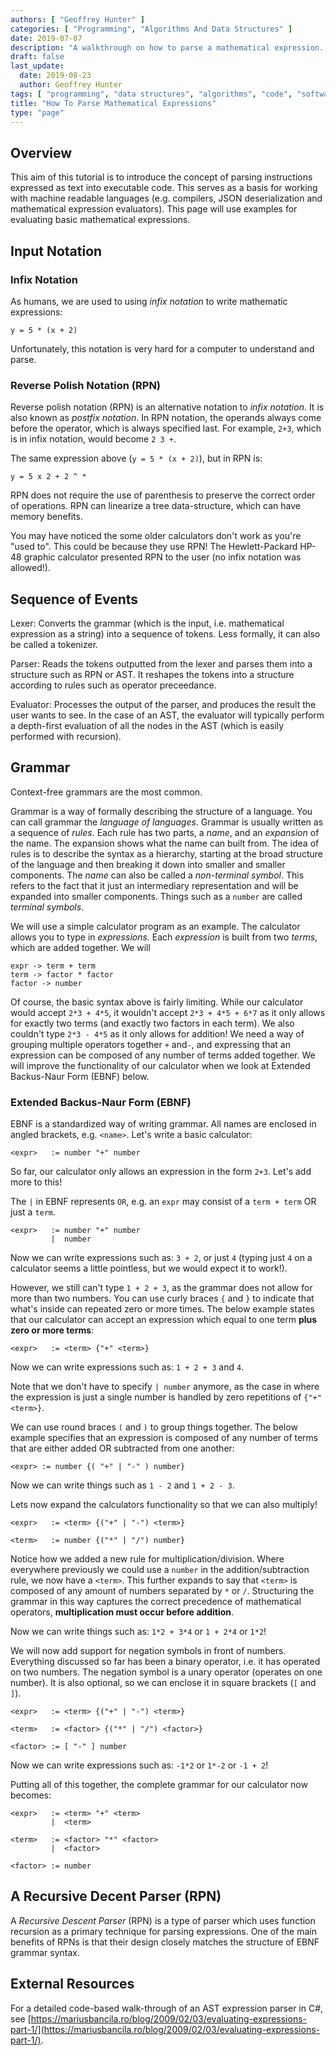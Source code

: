 ```yaml
---
authors: [ "Geoffrey Hunter" ]
categories: [ "Programming", "Algorithms And Data Structures" ]
date: 2019-07-07
description: "A walkthrough on how to parse a mathematical expression. Covers grammar, lexers, parsers, RPN, infix and postfix notation, ASTs and more."
draft: false
last_update:
  date: 2019-08-23
  author: Geoffrey Hunter
tags: [ "programming", "data structures", "algorithms", "code", "software", "extended Backus-Naur form", "EBNF", "recursive decent parsers", "RPN", "parsers", "grammar", "lexers", "evaluators", "abstract syntax trees", "AST", "infix notation", "postfix notation" ]
title: "How To Parse Mathematical Expressions"
type: "page"
---
```


## Overview

This aim of this tutorial is to introduce the concept of parsing instructions expressed as text into executable code. This serves as a basis for working with machine readable languages (e.g. compilers, JSON deserialization and mathematical expression evaluators). This page will use examples for evaluating basic mathematical expressions.

## Input Notation

### Infix Notation

As humans, we are used to using _infix notation_ to write mathematic expressions:

```text
y = 5 * (x + 2)
```

Unfortunately, this notation is very hard for a computer to understand and parse.

### Reverse Polish Notation (RPN)

Reverse polish notation (RPN) is an alternative notation to _infix notation_. It is also known as _postfix notation_. In RPN notation, the operands always come before the operator, which is always specified last. For example, `2+3`, which is in infix notation, would become `2 3 +`.

The same expression above (`y = 5 * (x + 2)`), but in RPN is:

```text
y = 5 x 2 + 2 ^ *
```

RPN does not require the use of parenthesis to preserve the correct order of operations. RPN can linearize a tree data-structure, which can have memory benefits.

You may have noticed the some older calculators don't work as you're "used to". This could be because they use RPN! The Hewlett-Packard HP-48 graphic calculator presented RPN to the user (no infix notation was allowed!).

## Sequence of Events

Lexer: Converts the grammar (which is the input, i.e. mathematical expression as a string) into a sequence of tokens. Less formally, it can also be called a tokenizer.

Parser: Reads the tokens outputted from the lexer and parses them into a structure such as RPN or AST. It reshapes the tokens into a structure according to rules such as operator preceedance.

Evaluator: Processes the output of the parser, and produces the result the user wants to see. In the case of an AST, the evaluator will typically perform a depth-first evaluation of all the nodes in the AST (which is easily performed with recursion).

## Grammar



Context-free grammars are the most common.

Grammar is a way of formally describing the structure of a language. You can call grammar the _language of languages_. Grammar is usually written as a sequence of _rules_. Each rule has two parts, a _name_, and an _expansion_ of the name. The expansion shows what the name can built from. The idea of rules is to describe the syntax as a hierarchy, starting at the broad structure of the language and then breaking it down into smaller and smaller components. The _name_ can also be called a _non-terminal symbol_. This refers to the fact that it just an intermediary representation and will be expanded into smaller components. Things such as a `number` are called _terminal symbols_.

We will use a simple calculator program as an example. The calculator allows you to type in _expressions_. Each _expression_ is built from two _terms_, which are added together. We will 

```text
expr -> term + term
term -> factor * factor
factor -> number
```

Of course, the basic syntax above is fairly limiting. While our calculator would accept `2*3 + 4*5`, it wouldn't accept `2*3 + 4*5 + 6*7` as it only allows for exactly two terms (and exactly two factors in each term). We also couldn't type `2*3 - 4*5` as it only allows for addition! We need a way of grouping multiple operators together `+` and`-`, and expressing that an expression can be composed of any number of terms added together. We will improve the functionality of our calculator when we look at Extended Backus-Naur Form (EBNF) below.

### Extended Backus-Naur Form (EBNF)

EBNF is a standardized way of writing grammar. All names are enclosed in angled brackets, e.g. `<name>`. Let's write a basic calculator:

```text
<expr>   := number "+" number
```

So far, our calculator only allows an expression in the form `2+3`. Let's add more to this!

The `|` in EBNF represents `OR`, e.g. an `expr` may consist of a `term + term` OR just a `term`.

```text
<expr>   := number "+" number
         |  number
```

Now we can write expressions such as: `3 + 2`, or just `4` (typing just `4` on a calculator seems a little pointless, but we would expect it to work!).

However, we still can't type `1 + 2 + 3`, as the grammar does not allow for more than two numbers. You can use curly braces `{` and `}` to indicate that what's inside can repeated zero or more times. The below example states that our calculator can accept an expression which equal to one term **plus zero or more terms**:

```text
<expr>   := <term> {"+" <term>}
```

Now we can write expressions such as: `1 + 2 + 3` and `4`.

Note that we don't have to specify `| number` anymore, as the case in where the expression is just a single number is handled by zero repetitions of `{"+" <term>}`.

We can use round braces `(` and `)` to group things together. The below example specifies that an expression is composed of any number of terms that are either added OR subtracted from one another:

```text
<expr> := number {( "+" | "-" ) number}
```

Now we can write things such as `1 - 2` and `1 + 2 - 3`.

Lets now expand the calculators functionality so that we can also multiply! 

```text
<expr>   := <term> {("+" | "-") <term>}

<term>   := number {("*" | "/") number}
```

Notice how we added a new rule for multiplication/division. Where everywhere previously we could use a `number` in the addition/subtraction rule, we now have a `<term>`. This further expands to say that `<term>` is composed of any amount of numbers separated by `*` or `/`. Structuring the grammar in this way captures the correct precedence of mathematical operators, **multiplication must occur before addition**.

Now we can write things such as: `1*2 + 3*4` or `1 + 2*4` or `1*2`!

We will now add support for negation symbols in front of numbers. Everything discussed so far has been a binary operator, i.e. it has operated on two numbers. The negation symbol is a unary operator (operates on one number). It is also optional, so we can enclose it in square brackets (`[` and `]`).

```text
<expr>   := <term> {("+" | "-") <term>}

<term>   := <factor> {("*" | "/") <factor>}

<factor> := [ "-" ] number
```

Now we can write expressions such as: `-1*2` or `1*-2` or `-1 + 2`! 


Putting all of this together, the complete grammar for our calculator now becomes:

```text
<expr>   := <term> "+" <term>
         |  <term>

<term>   := <factor> "*" <factor>
         |  <factor>

<factor> := number
```


## A Recursive Decent Parser (RPN)

A _Recursive Descent Parser_ (RPN) is a type of parser which uses function recursion as a primary technique for parsing expressions. One of the main benefits of RPNs is that their design closely matches the structure of EBNF grammar syntax.

## External Resources

For a detailed code-based walk-through of an AST expression parser in C#, see [https://mariusbancila.ro/blog/2009/02/03/evaluating-expressions-part-1/](https://mariusbancila.ro/blog/2009/02/03/evaluating-expressions-part-1/).